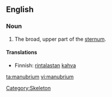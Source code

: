 {{wikipedia}}
==English==
===Noun===
{{en-noun|manubria|pl2=manubriums}}

# {{anatomy}} The broad, upper part of the [[sternum]].

====Translations====
{{top}}
*Finnish: [[rintalasta|rintalastan]] [[kahva]]
{{bottom}}

[[Category:Skeleton]]

[[ta:manubrium]]
[[vi:manubrium]]